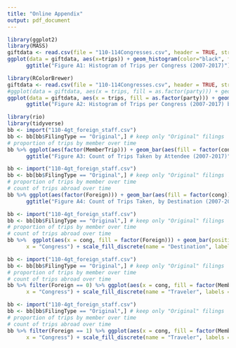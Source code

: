```yaml
---
title: "Online Appendix"
output: pdf_document
---
```

\begin{table}[!htbp] \centering 
  \*{Table A1: List of Top Travel Sponsors by Total Trips Given per Congress (2007-2017)} 
  \label{} 
\begin{tabular}{@{\extracolsep{5pt}} lllc} 
\\[-1.8ex]\hline 
\hline \\[-1.8ex] 
 & Travel Sponsor & Trips \\ 
\hline \\[-1.8ex] 
 & Congressional Institute & 370.8 \\ 
 & American Israel Education Foundation & 144.8 \\ 
 & Aspen Institute & 107.6 \\ 
 & Heritage Foundation & 87.2 \\ 
 & Humpty Dumpty Institute & 45.8 \\ 
 & Consumer Electronics Association & 44.8 \\ 
 & Partnership for a Secure America & 37 \\ 
 & Information Technology and Innovation Foundation & 34.4 \\ 
 & Third Way & 31.4 \\ 
 & German Marshall Fund of the United States & 28.8 \\ 
 & Turkish Coalition of America & 28.8 \\ 
 & U.S. Association of Former Members of Congress & 28.4 \\ 
 & Progressive Congress & 24.8 \\ 
 & Ripon Society and The Franklin Center For Global Policy Exchange & 23 \\ 
 & United Nations Foundation & 23 \\ 
 & Congressional Black Caucus Institute & 22.4 \\ 
 & George Mason University & 19.6 \\ 
 & American Exploration and Production Council & 16.6 \\ 
 & Alliance for Health Reform & 16.2 \\ 
 & Everglades Foundation & 16 \\ 
 & Woodrow Wilson Center for Scholars & 15 \\ 
 & International Conservation Caucus Foundation & 13.8 \\ 
 & Depository Trust and Clearing Corporation & 13.2 \\ 
 & National Cable and Telecommunications Association & 12.6 \\ 
 & Club for Growth & 12.4 \\ 
 & Massachusetts Institute of Technology & 12.2 \\ 
 & American Youth Policy Forum & 12 \\ 
 & National Association of Broadcasters & 11.8 \\ 
 & Center for Democracy in the Americas & 11.2 \\ 
 & American Enterprise Institute & 10.8 \\ 
 & Turkic American Federation of Midwest & 10.6 \\ 
 & Louisiana Sugar Cane Foundation & 10.4 \\ 
 & Internet Association & 9.6 \\ 
 & Iowa Renewable Fuels Association & 9.2 \\ 
 & ACT The App Association & 9 \\ 
 & Foundation for Nuclear Studies & 9 \\ 
 & International Committee of the Red Cross & 8.2 \\ 
 & Center Forward & 8 \\ 
 & ABC News & 7.8 \\ 
 & Google, Inc. & 7.6 \\ 
 & Main Street Partnership & 7.6 \\ 
 & J Street Education Fund & 7.4 \\ 
 & Federal Home Loan Bank of San Francisco & 7.2 \\ 
 & National Parks Conservation Association & 6.8 \\ 
 & Bertelsmann Foundation & 6.4 \\ 
 & Federal Home Loan Bank of Atlanta & 6.4 \\ 
 & Postsecondary National Policy Institute & 6.4 \\ 
 & Progressive Policy Institute & 6.2 \\ 
 & BSA Business Software Alliance, Inc. & 6 \\ 
 & Defense Forum Foundation & 6 \\ 
 & Republican Main Street Partnership & 6 \\ 
\hline \\[-1.8ex] 
\end{tabular} 
\end{table} 


\begin{table}[!htbp] \centering
  \*{Table A2: Effects on Total Number of Gifted Trips - 110th-114th Congresses}
  \label{}
\begin{tabular}{@{\extracolsep{5pt}}lc}
\\[-1.8ex]\hline
\hline \\[-1.8ex]
\\[-1.8ex] & Coefficient \\
\hline \\[-1.8ex]
 Ideological Extremity & 0.348$^{*}$ \\
  & (0.142) \\
 Democrat & $-$1.886$^{***}$ \\
  & (0.276) \\
 Win Percentage & 0.005$^{**}$ \\
  & (0.001) \\
 Ranking Member & 0.627$^{***}$ \\
  & (0.132) \\
 Seniority & 0.008 \\
  & (0.005) \\
 Committee Chair & 0.761$^{***}$ \\
  & (0.082) \\
 Party Leader & 0.755$^{***}$ \\
  & (0.129) \\
 114th Congress & 0.850$^{***}$ \\
  & (0.062) \\
 113th Congress & 0.776$^{***}$ \\
  & (0.061) \\
 112th Congress & 0.602$^{***}$ \\
  & (0.061) \\
 111th Congress & 0.407$^{***}$ \\
  & (0.061) \\
 Ideological Extremity x Democrat & 1.698$^{***}$ \\
  & (0.270) \\
 Ranking Member x Democrat & $-$0.490$^{**}$ \\
  & (0.171) \\
 Constant & 0.224 \\
  & (0.179) \\
\hline \\[-1.8ex]
Observations & 2,180 \\
Log Likelihood & $-$5,478.676 \\
$\theta$ & 2.129$^{***}$  (0.104) \\
\hline
\hline \\[-1.8ex]
\textit{Note:}  & \multicolumn{1}{r}{$^{*}$p$<$0.05; $^{**}$p$<$0.01; $^{***}$p$<$0.001} \\
 & \multicolumn{1}{r}{Standard errors reported in parentheses.} \\
\end{tabular}
\end{table}


```r
library(ggplot2)
library(MASS)
giftdata <- read.csv(file = "110-114Congresses.csv", header = TRUE, stringsAsFactors = FALSE)
ggplot(data = giftdata, aes(x=trips)) + geom_histogram(color="black", fill="black", alpha=0.4) + theme_classic() + labs(x="Number of Trips", y="Number of Members") + 
      ggtitle("Figure A1: Histogram of Trips per Congress (2007-2017)")
```

```r
library(RColorBrewer)
giftdata <- read.csv(file = "110-114Congresses.csv", header = TRUE, stringsAsFactors = FALSE)
#ggplot(data = giftdata, aes(x = trips, fill = as.factor(party))) + geom_histogram(alpha=0.8, position="stack") + theme_classic() + scale_fill_manual(name =c("Legend"), values=c("blue", "red"), labels=c("100"="Democrats", "200"="Republicans")) + labs(x="Number of Trips", y="Number of Members")
ggplot(data = giftdata, aes(x = trips, fill = as.factor(party))) + geom_histogram(alpha=0.8, position="stack") + theme_classic() + scale_fill_manual(name =c("Legend"), values=c("black", "grey"), labels=c("100"="Democrats", "200"="Republicans")) + labs(x="Number of Trips", y="Number of Members") +
      ggtitle("Figure A2: Histogram of Trips per Congress (2007-2017) by Party")
```


```r
library(rio)
library(tidyverse)
bb <- import("110-4gt_foreign_staff.csv")
bb <- bb[bb$FilingType == "Original",] # keep only "Original" filings 
# proportion of trips by member over time	
bb %>% ggplot(aes(factor(MemberTrip))) + geom_bar(aes(fill = factor(cong)), position = "dodge") + labs(x="Trip Attendee", y="Count of Trips Taken") + scale_x_discrete(labels=c("0" = "Staffer", "1" = "Member")) + scale_fill_discrete(name="Congress") + theme_classic() +
      ggtitle("Figure A3: Count of Trips Taken by Attendee (2007-2017)")
```

```r
bb <- import("110-4gt_foreign_staff.csv")
bb <- bb[bb$FilingType == "Original",] # keep only "Original" filings 
# proportion of trips by member over time	
# count of trips abroad over time
bb %>% ggplot(aes(factor(Foreign))) + geom_bar(aes(fill = factor(cong)), position = "dodge") + labs(x="Trip Destination", y="Count of Trips Taken") + scale_x_discrete(labels=c("0" = "Domestic", "1" = "Foreign")) + scale_fill_discrete(name="Congress") + theme_classic() +
      ggtitle("Figure A4: Count of Trips Taken, by Destination (2007-2017)")
```


```r
bb <- import("110-4gt_foreign_staff.csv")
bb <- bb[bb$FilingType == "Original",] # keep only "Original" filings 
# proportion of trips by member over time	
# count of trips abroad over time
bb %>%  ggplot(aes(x = cong, fill = factor(Foreign))) + geom_bar(position = "fill") + labs(y = "Proportion of Trips ",
      x = "Congress") + scale_fill_discrete(name = "Destination", labels = c("Domestic", "Foreign")) + ggtitle("Figure A5: Proportion of Foreign versus Domestic Trips (2007-2017)")
```

```r
bb <- import("110-4gt_foreign_staff.csv")
bb <- bb[bb$FilingType == "Original",] # keep only "Original" filings 
# proportion of trips by member over time	
# count of trips abroad over time
bb %>% filter(Foreign == 0) %>% ggplot(aes(x = cong, fill = factor(MemberTrip))) + geom_bar(position = "fill") + labs(y = "Percentage of Domestic Trips",
      x = "Congress") + scale_fill_discrete(name = "Traveler", labels = c("Staff", "Members")) + ggtitle("Figure A6: Percentage of Domestic Trips Taken by Staff and Members")
```

```r
bb <- import("110-4gt_foreign_staff.csv")
bb <- bb[bb$FilingType == "Original",] # keep only "Original" filings 
# proportion of trips by member over time	
# count of trips abroad over time
bb %>% filter(Foreign == 1) %>% ggplot(aes(x = cong, fill = factor(MemberTrip))) + geom_bar(position = "fill") + labs(y = "Percentage of Foreign Trips",
      x = "Congress") + scale_fill_discrete(name = "Traveler", labels = c("Staff", "Members")) + ggtitle("Figure A7: Percentage of Foreign Trips Taken by Staff and Members")
```



